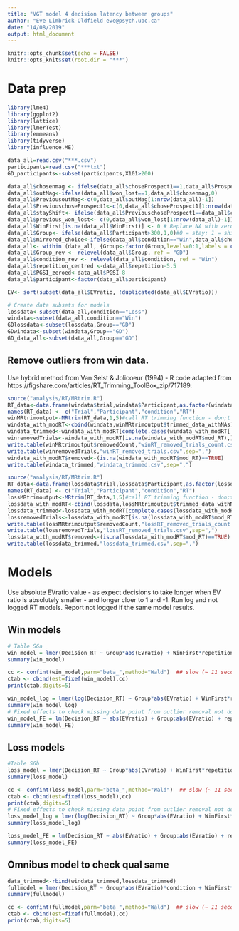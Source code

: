 ```yaml
---
title: "VGT model 4 decision latency between groups"
author: "Eve Limbrick-Oldfield eve@psych.ubc.ca"
date: "14/08/2019"
output: html_document
---
```


```r
knitr::opts_chunk$set(echo = FALSE)
knitr::opts_knit$set(root.dir = "***")

```
# Data prep
```r
library(lme4)
library(ggplot2)
library(lattice)
library(lmerTest)
library(emmeans)
library(tidyverse)
library(influence.ME)

data_all=read.csv("***.csv")
participants=read.csv("***txt")
GD_participants<-subset(participants,X101>200)

data_all$chosenmag <- ifelse(data_all$choseProspect1==1,data_all$Prospect1mag, data_all$Prospect2mag)
data_all$outMag<-ifelse(data_all$won_lost==1,data_all$chosenmag,0)
data_all$PreviousoutMag<-c(0,data_all$outMag[1:nrow(data_all)-1])
data_all$PreviouschoseProspect1<-c(0,data_all$choseProspect1[1:nrow(data_all)-1])
data_all$stayShift<- ifelse(data_all$PreviouschoseProspect1==data_all$choseProspect1,0,1)#0 = stay; 1 = shift
data_all$previous_won_lost<- c(0,data_all$won_lost[1:nrow(data_all)-1]) 
data_all$WinFirst[is.na(data_all$WinFirst)] <- 0 # Replace NA with zero
data_all$Group<- ifelse(data_all$Participant>300,1,0)#0 = stay; 1 = shift
data_all$mirrored_choice<-ifelse(data_all$condition=="Win",data_all$choseProspect1,(data_all$choseProspect1-1)*-1)
data_all<- within (data_all, {Group<-factor(Group,levels=0:1,labels = c("CON","GD"))})
data_all$Group_rev <- relevel(data_all$Group, ref = "GD")
data_all$condition_rev <- relevel(data_all$condition, ref = "Win")
data_all$repetition_centred <-data_all$repetition-5.5
data_all$PGSI_zeroed<-data_all$PGSI-8
data_all$participant<-factor(data_all$participant)

EV<- sort(subset(data_all$EVratio, !duplicated(data_all$EVratio)))

```

```r
# Create data subsets for models
lossdata<-subset(data_all,condition=="Loss")
windata<-subset(data_all,condition=="Win")
GDlossdata<-subset(lossdata,Group=="GD")
GDwindata<-subset(windata,Group=="GD")
GD_data_all<-subset(data_all,Group=="GD")
```
 
 
## Remove outliers from win data. 
Use hybrid method from Van Selst & Jolicoeur (1994) - R code adapted from https://figshare.com/articles/RT_Trimming_ToolBox_zip/717189.

```r
source("analysis/RT/MRtrim.R")
RT_data<-data.frame(windata$trial,windata$Participant,as.factor(windata$EVratio),windata$Decision_RT)
names(RT_data) <- c("Trial","Participant","condition","RT")
winMRtrimoutput<-MRtrim(RT_data,1,5)#call RT trimming function - don;t removed min, or ius sample size < 5
windata_with_modRT<-cbind(windata,winMRtrimoutput$trimmed_data_withNAs)
windata_trimmed<-windata_with_modRT[complete.cases(windata_with_modRT[ , "mod_RT"]),]
winremovedTrials<-windata_with_modRT[is.na(windata_with_modRT$mod_RT),]
write.table(winMRtrimoutput$removedCount,"winRT_removed_trials_count.csv",sep=",")
write.table(winremovedTrials,"winRT_removed_trials.csv",sep=",")
windata_with_modRT$removed<-(is.na(windata_with_modRT$mod_RT)==TRUE)
write.table(windata_trimmed,"windata_trimmed.csv",sep=",")
```

```r
source("analysis/RT/MRtrim.R")
RT_data<-data.frame(lossdata$trial,lossdata$Participant,as.factor(lossdata$EVratio),lossdata$Decision_RT)
names(RT_data) <- c("Trial","Participant","condition","RT")
lossMRtrimoutput<-MRtrim(RT_data,1,5)#call RT trimming function - don;t removed min, or ius sample size < 5
lossdata_with_modRT<-cbind(lossdata,lossMRtrimoutput$trimmed_data_withNAs)
lossdata_trimmed<-lossdata_with_modRT[complete.cases(lossdata_with_modRT[ , "mod_RT"]),]
lossremovedTrials<-lossdata_with_modRT[is.na(lossdata_with_modRT$mod_RT),]
write.table(lossMRtrimoutput$removedCount,"lossRT_removed_trials_count.csv",sep=",")
write.table(lossremovedTrials,"lossRT_removed_trials.csv",sep=",")
lossdata_with_modRT$removed<-(is.na(lossdata_with_modRT$mod_RT)==TRUE)
write.table(lossdata_trimmed,"lossdata_trimmed.csv",sep=",")
```

# Models
Use absolute EVratio value - as expect decisions to take longer when EV ratio is absolutely smaller - and longer cloer to 1 and -1.
Run log and not logged RT models. Report not logged if the same model results.

## Win models
```r
# Table S6a
win_model = lmer(Decision_RT ~ Group*abs(EVratio) + WinFirst*repetition_centred  + (repetition_centred|participant), data=windata_trimmed,control=lmerControl(optimizer="bobyqa"))
summary(win_model) 

cc <- confint(win_model,parm="beta_",method="Wald")  ## slow (~ 11 seconds)
ctab <- cbind(est=fixef(win_model),cc)
print(ctab,digits=5)

win_model_log = lmer(log(Decision_RT) ~ Group*abs(EVratio) + WinFirst*repetition_centred  + (repetition_centred|participant), data=windata_trimmed)
summary(win_model_log) 
# Fixed effects to check missing data point from outlier removal not doing anything bad to model
win_model_FE = lm(Decision_RT ~ abs(EVratio) + Group:abs(EVratio) + repetition_centred + WinFirst:repetition_centred  + participant -1, data=windata_trimmed)
summary(win_model_FE) 
```

## Loss models
```r
#Table S6b
loss_model = lmer(Decision_RT ~ Group*abs(EVratio) + WinFirst*repetition_centred  + (repetition_centred|participant), data=lossdata_trimmed,control=lmerControl(optimizer="bobyqa"))
summary(loss_model) 

cc <- confint(loss_model,parm="beta_",method="Wald")  ## slow (~ 11 seconds)
ctab <- cbind(est=fixef(loss_model),cc)
print(ctab,digits=5)
# Fixed effects to check missing data point from outlier removal not doing anything bad to model
loss_model_log = lmer(log(Decision_RT) ~ Group*abs(EVratio) + WinFirst*repetition_centred  + (repetition_centred|participant), data=lossdata_trimmed)
summary(loss_model_log) 

loss_model_FE = lm(Decision_RT ~ abs(EVratio) + Group:abs(EVratio) + repetition_centred+ WinFirst:repetition_centred  + participant -1, data=lossdata_trimmed)
summary(loss_model_FE)
```

## Omnibus model to check qual same
```r
data_trimmed<-rbind(windata_trimmed,lossdata_trimmed)
fullmodel = lmer(Decision_RT ~ Group*abs(EVratio)*condition + WinFirst*repetition_centred*condition  + (repetition_centred|participant), data=data_trimmed,control=lmerControl(optimizer="bobyqa"))
summary(fullmodel) 

cc <- confint(fullmodel,parm="beta_",method="Wald")  ## slow (~ 11 seconds)
ctab <- cbind(est=fixef(fullmodel),cc)
print(ctab,digits=5)
```
